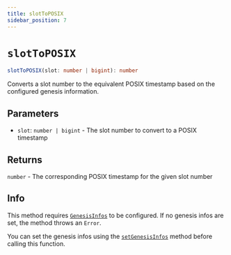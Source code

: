 ```yaml
---
title: slotToPOSIX
sidebar_position: 7
---
```


# `slotToPOSIX`

```ts
slotToPOSIX(slot: number | bigint): number
```

Converts a slot number to the equivalent POSIX timestamp based on the configured genesis information.

## Parameters

- `slot`: `number | bigint` - The slot number to convert to a POSIX timestamp

## Returns

`number` - The corresponding POSIX timestamp for the given slot number

## Info

This method requires [`GenesisInfos`](../miscellaneous/GenesisInfos) to be configured. If no genesis infos are set, the method throws an `Error`.

You can set the genesis infos using the [`setGenesisInfos`](./setGenesisInfos) method before calling this function.